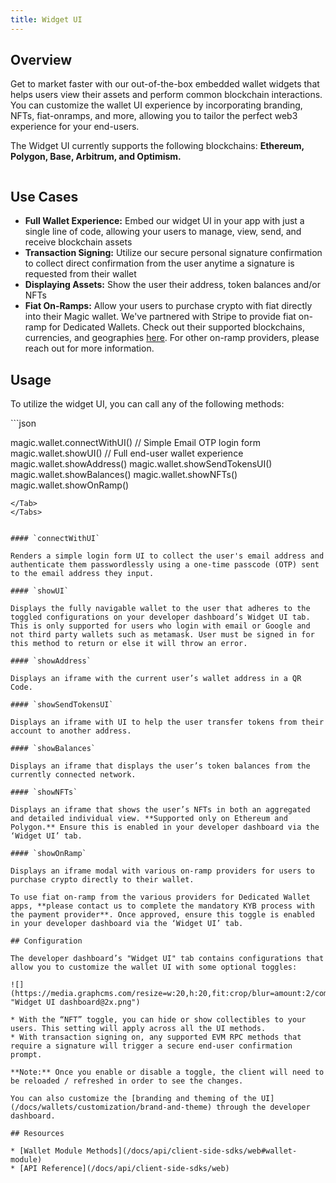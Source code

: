 ```yaml
---
title: Widget UI
---
```


## Overview

Get to market faster with our out-of-the-box embedded wallet widgets that helps users view their assets and perform common blockchain interactions. You can customize the wallet UI experience by incorporating branding, NFTs, fiat-onramps, and more, allowing you to tailor the perfect web3 experience for your end-users.

The Widget UI currently supports the following blockchains: **Ethereum, Polygon, Base, Arbitrum, and Optimism.**

<Frame>
  <img src="/images/Widget-UI-BG.webp" alt=""/>
</Frame>


## Use Cases

* **Full Wallet Experience:** Embed our widget UI in your app with just a single line of code, allowing your users to manage, view, send, and receive blockchain assets
* **Transaction Signing:** Utilize our secure personal signature confirmation to collect direct confirmation from the user anytime a signature is requested from their wallet
* **Displaying Assets:** Show the user their address, token balances and/or NFTs
* **Fiat On-Ramps:** Allow your users to purchase crypto with fiat directly into their Magic wallet. We've partnered with Stripe to provide fiat on-ramp for Dedicated Wallets. Check out their supported blockchains, currencies, and geographies [here](https://stripe.com/docs/crypto/overview#feature-set). For other on-ramp providers, please reach out for more information.

## Usage

To utilize the widget UI, you can call any of the following methods:

<Tabs>
<Tab title="Javascript">
```json

magic.wallet.connectWithUI() // Simple Email OTP login form
magic.wallet.showUI() // Full end-user wallet experience
magic.wallet.showAddress()
magic.wallet.showSendTokensUI()
magic.wallet.showBalances()
magic.wallet.showNFTs()
magic.wallet.showOnRamp()

```
</Tab>
</Tabs>


#### `connectWithUI`

Renders a simple login form UI to collect the user's email address and authenticate them passwordlessly using a one-time passcode (OTP) sent to the email address they input.

#### `showUI`

Displays the fully navigable wallet to the user that adheres to the toggled configurations on your developer dashboard’s Widget UI tab. ⁠ ⁠This is only supported for users who login with email or Google and not third party wallets such as metamask. User must be signed in for this method to return or else it will throw an error.

#### `showAddress`

Displays an iframe with the current user’s wallet address in a QR Code.

#### `showSendTokensUI`

Displays an iframe with UI to help the user transfer tokens from their account to another address.

#### `showBalances`

Displays an iframe that displays the user’s token balances from the currently connected network.

#### `showNFTs`

Displays an iframe that shows the user’s NFTs in both an aggregated and detailed individual view. **Supported only on Ethereum and Polygon.** Ensure this is enabled in your developer dashboard via the ‘Widget UI’ tab.

#### `showOnRamp`

Displays an iframe modal with various on-ramp providers for users to purchase crypto directly to their wallet.

To use fiat on-ramp from the various providers for Dedicated Wallet apps, **please contact us to complete the mandatory KYB process with the payment provider**. Once approved, ensure this toggle is enabled in your developer dashboard via the ‘Widget UI’ tab.

## Configuration

The developer dashboard’s "Widget UI" tab contains configurations that allow you to customize the wallet UI with some optional toggles:

![](https://media.graphcms.com/resize=w:20,h:20,fit:crop/blur=amount:2/compress/https://media.graphassets.com/f3XyizWUSVWlEv4OIx3K "Widget UI dashboard@2x.png")

* With the “NFT” toggle, you can hide or show collectibles to your users. This setting will apply across all the UI methods.
* With transaction signing on, any supported EVM RPC methods that require a signature will trigger a secure end-user confirmation prompt.

**Note:** Once you enable or disable a toggle, the client will need to be reloaded / refreshed in order to see the changes.

You can also customize the [branding and theming of the UI](/docs/wallets/customization/brand-and-theme) through the developer dashboard.

## Resources

* [Wallet Module Methods](/docs/api/client-side-sdks/web#wallet-module)
* [API Reference](/docs/api/client-side-sdks/web)

